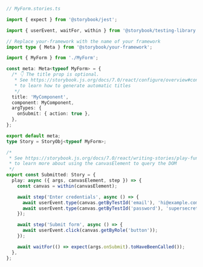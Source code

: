 ```ts
// MyForm.stories.ts

import { expect } from '@storybook/jest';

import { userEvent, waitFor, within } from '@storybook/testing-library';

// Replace your-framework with the name of your framework
import type { Meta } from '@storybook/your-framework';

import { MyForm } from './MyForm';

const meta: Meta<typeof MyForm> = {
  /* 👇 The title prop is optional.
   * See https://storybook.js.org/docs/7.0/react/configure/overview#configure-story-loading
   * to learn how to generate automatic titles
   */
  title: 'MyComponent',
  component: MyComponent,
  argTypes: {
    onSubmit: { action: true },
  },
};

export default meta;
type Story = StoryObj<typeof MyForm>;

/*
 * See https://storybook.js.org/docs/7.0/react/writing-stories/play-function#working-with-the-canvas
 * to learn more about using the canvasElement to query the DOM
 */
export const Submitted: Story = {
  play: async ({ args, canvasElement, step }) => {
    const canvas = within(canvasElement);

    await step('Enter credentials', async () => {
      await userEvent.type(canvas.getByTestId('email'), 'hi@example.com');
      await userEvent.type(canvas.getByTestId('password'), 'supersecret');
    });

    await step('Submit form', async () => {
      await userEvent.click(canvas.getByRole('button'));
    });

    await waitFor(() => expect(args.onSubmit).toHaveBeenCalled());
  },
};
```
